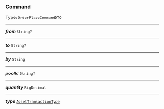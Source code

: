 


### Command

Type: `OrderPlaceCommandDTO`

---

***from*** `String?`

---

***to*** `String?`

---

***by*** `String`

---

***poolId*** `String?`

---

***quantity*** `BigDecimal`

---

***type*** [`AssetTransactionType`](/docs/api-asset-pool--docs#assettransactiontype)
